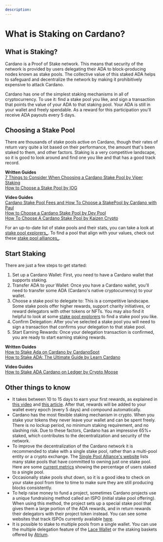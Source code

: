 ```yaml
---
description: 
---
```

# What is Staking on Cardano?

## What is Staking?
Cardano is a Proof of Stake network. This means that security of the network is provided by users delegating their ADA to block-producing nodes known as stake pools. The collective value of this staked ADA helps to safeguard and decentralize the network by making it prohibitively expensive to attack Cardano. 

Cardano has one of the simplest staking mechanisms in all of cryptocurrency. To use it: find a stake pool you like, and sign a transaction that points the value of your ADA to that staking pool. Your ADA is still in your wallet and freely spendable. As a reward for this participation you'll receive ADA payouts every 5 days. 

## Choosing a Stake Pool
There are thousands of stake pools active on Cardano, though their rates of return vary quite a lot based on their performance, the amount that's been staked to them, and other factors. Staking is a very competitive landscape, so it is good to look around and find one you like and that has a good track record. 

**Written Guides**  
[7 Things to Consider When Choosing a Cardano Stake Pool by Viper Staking](https://viperstaking.com/ada-pools/choosing-a-pool/)  
[How to Choose a Stake Pool by IOG](https://iohk.zendesk.com/hc/en-us/articles/900002174303-How-to-choose-a-stake-pool)

**Video Guides**  
[Cardano Stake Pool Fees and How To Choose a StakePool by Cardano with Paul](https://www.youtube.com/watch?v=ksdVA15meHw)  
[How to Choose a Cardano Stake Pool by Dev Pool](https://www.youtube.com/watch?v=h3Eh8WCE5RA)  
[How To Choose A Cardano Stake Pool by Kaizen Crypto](https://www.youtube.com/watch?v=y6Eo8xBYqoA)

For an up-to-date list of stake pools and their stats, you can take a look at [stake pool explorers_](). To find a pool that align with your values, check out these [stake pool alliances_](). 

## Start Staking
There are just a few steps to get started:
1. Set up a Cardano Wallet: First, you need to have a Cardano wallet that supports staking. 
2. Transfer ADA to your Wallet: Once you have a Cardano wallet, you'll need to transfer some ADA (Cardano's native cryptocurrency) to your wallet. 
3. Choose a stake pool to delegate to: This is a competitive landscape. Some stake pools offer higher rewards, support charity initiatives, or reward delegators with other tokens or NFTs. You may also find it helpful to look at some [stake pool explorers]() to find a stake pool you like.  
4. Confirm Delegation: After you've selected a stake pool you will need to sign a transaction that confirms your delegation to that stake pool. 
5. Start Earning Rewards: Once your delegation transaction is confirmed, you are ready to start earning staking rewards. 

**Written Guides**  
[How to Stake Ada on Cardano by CardanoSpot](https://cardanospot.io/news/how-to-stake-ada-on-cardano-a-guide-0)  
[How to Stake ADA: The Ultimate Guide by Learn Cardano](https://learncardano.io/how-to-easily-stake-ada-cardano-stake-pool/)

**Video Guides**  
[How to Stake ADA Cardano on Ledger by Crypto Moose](https://www.youtube.com/watch?v=EUkV5aEoGc4)

## Other things to know
- It takes between 10 to 15 days to earn your first rewards, as explained in [this video](https://www.youtube.com/watch?v=eI-cN3itXVo) and [this article](https://medium.com/@cryptofay/When-will-i-get-cardano-staking-rewards-timeline-55db6c077caa). After that, rewards will be added to your wallet every epoch (every 5 days) and compound automatically.
- Cardano has the most flexible staking mechanism in crypto. When you stake your tokens they never leave your wallet and can be spent freely. There is no lockup period, no minimum staking requirement, and no slashing risk. Due to these factors, Cardano has an impressive 65%+ staked, which contributes to the decentralization and security of the network.
- To improve the decentralization of the Cardano network it is recommended to stake with a single stake pool, rather than a multi-pool entity or a crypto exchange. The [Single Pool Alliance's website](https://singlepoolalliance.net/) lists many stake pools that have committed to owning just one stake pool. Here are some [current metrics](https://cexplorer.io/groups) showing the percentage of users staked to a single pool. 
- Occasionally stake pools shut down, so it is a good idea to check on your stake pool from time to time to make sure they are still producing blocks consistently. 
- To help raise money to fund a project, sometimes Cardano projects use a unique fundraising method called an ISPO (initial stake pool offering). When using this method, the project sets up a special stake pool that gives them a large portion of the ADA rewards, and in return rewards their delegators with their project token instead. You can see some websites that track ISPOs currently available [here](). 
- It is possible to stake to multiple pools from a single wallet. You can use the multiple delegation feature of the [Lace Wallet](https://www.lace.io/) or the staking baskets offered by [Atrium]().
